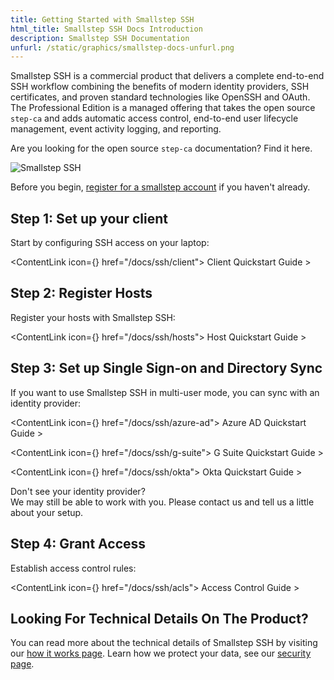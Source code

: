 ```yaml
---
title: Getting Started with Smallstep SSH
html_title: Smallstep SSH Docs Introduction
description: Smallstep SSH Documentation
unfurl: /static/graphics/smallstep-docs-unfurl.png
---
```




Smallstep SSH is a commercial product that delivers a complete end-to-end SSH workflow combining the benefits of modern identity providers, SSH certificates, and proven standard technologies like OpenSSH and OAuth. The Professional Edition is a managed offering that takes the open source `step-ca` and adds automatic access control, end-to-end user lifecycle management, event activity logging, and reporting.

<Alert severity="info" mb={4}>
  <div>
    Are you looking for the open source <Code>step-ca</Code> documentation? <Link href="/docs/step-ca">Find it here</Link>.
  </div>
</Alert>

![Smallstep SSH](/static/graphics/docs-ssh-logo.png "Smallstep SSH")

Before you begin, [register for a smallstep account](https://info.smallstep.com/signup/) if you haven't already.


## Step 1: Set up your client

Start by configuring SSH access on your laptop:

<ContentLink icon={<FileWithFlippedCornerIcon />} href="/docs/ssh/client">
  Client Quickstart Guide &gt;
</ContentLink>

## Step 2: Register Hosts

Register your hosts with Smallstep SSH:

<ContentLink icon={<FileWithFlippedCornerIcon />} href="/docs/ssh/hosts">
  Host Quickstart Guide &gt;
</ContentLink>

## Step 3: Set up Single Sign-on and Directory Sync

If you want to use Smallstep SSH in multi-user mode, you can sync with an identity provider:

<ContentLink icon={<FileWithFlippedCornerIcon />} href="/docs/ssh/azure-ad">
  Azure AD Quickstart Guide &gt;
</ContentLink>

<ContentLink icon={<FileWithFlippedCornerIcon />} href="/docs/ssh/g-suite">
  G Suite Quickstart Guide &gt;
</ContentLink>

<ContentLink icon={<FileWithFlippedCornerIcon />} href="/docs/ssh/okta">
  Okta Quickstart Guide &gt;
</ContentLink>

<Alert severity="info" mt={2}>
  <AlertTitle>Don't see your identity provider?</AlertTitle>
  <div>
    We may still be able to work with you. Please <Link href="mailto:support@smallstep.com">contact us</Link> and tell us a little about your setup.
  </div>
</Alert>

## Step 4: Grant Access

Establish access control rules:

<ContentLink icon={<FileWithFlippedCornerIcon />} href="/docs/ssh/acls">
  Access Control Guide &gt;
</ContentLink>

## Looking For Technical Details On The Product?
You can read more about the technical details of Smallstep SSH by visiting our [how it works page](/sso-ssh/how-it-works). Learn how we protect your data, see our [security page](/security). 
